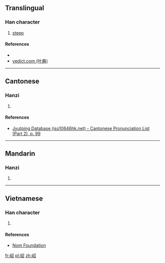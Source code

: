 ==Translingual==

===Han character===
{{Han char|rn=46|rad=山|as=05|sn=8|four=|canj=山尸竹口 (USHR), X山尸竹口 (XUSHR)|ids=⿰[[山]][[召]]}}

# [[steep]]

====References====
* {{Han ref|kx=0310.040|dkj=07982|hdz=10769.040|uh=5CB9|ud=23737}}
*[http://yedict.com/htm/5C/5CB9.htm yedict.com (叶典)]

----

==Cantonese==

===Hanzi===
{{yue-hanzi|jyut=[[tiu4]]|y=tiu4}}

# {{defn|lang=yue|sort=山05}}

====References====
* [http://www.iso10646hk.net/jp/document/download.jsp Jyutping Database (iso10646hk.net) - Cantonese Pronunciation List (Part 2), p. 99]

----

==Mandarin==

===Hanzi===
{{cmn-hanzi|pin=[[tiáo]] ([[tiao2]])|wg=t'iao<sup>2</sup>}}

# {{defn|lang=cmn|sort=山05}}

----

==Vietnamese==

===Han character===
{{vi-readings|rs=山05| hanviet = đèo}}

# {{defn|lang=vi|sort=山05}}

====References====
*[http://nomfoundation.org/common/nom_details.php?codepoint=5cb9 Nom Foundation]

[[fr:岹]]
[[pl:岹]]
[[zh:岹]]